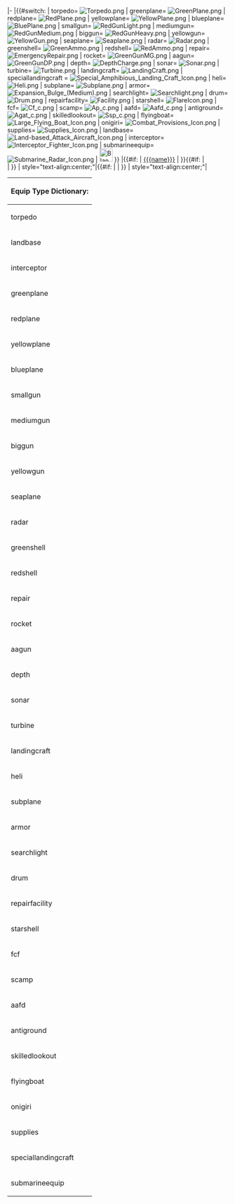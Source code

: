 <includeonly>|-
|{{#switch: {{{type|}}}
| torpedo= [[File:Torpedo.png|center|link=]]
| greenplane= [[File:GreenPlane.png|center|link=]]
| redplane= [[File:RedPlane.png|center|link=]]
| yellowplane= [[File:YellowPlane.png|center|link=]]
| blueplane= [[File:BluePlane.png|center|link=]]
| smallgun= [[File:RedGunLight.png|center|link=]]
| mediumgun= [[File:RedGunMedium.png|center|link=]]
| biggun= [[File:RedGunHeavy.png|center|link=]]
| yellowgun= [[File:YellowGun.png|center|link=]]
| seaplane= [[File:Seaplane.png|center|link=]]
| radar= [[File:Radar.png|center|link=]]
| greenshell= [[File:GreenAmmo.png|center|link=]]
| redshell= [[File:RedAmmo.png|center|link=]]
| repair= [[File:EmergencyRepair.png|center|link=]]
| rocket= [[File:GreenGunMG.png|center|link=]]
| aagun= [[File:GreenGunDP.png|center|link=]]
| depth= [[File:DepthCharge.png|center|link=]]
| sonar= [[File:Sonar.png|center|link=]]
| turbine= [[File:Turbine.png|center|link=]]
| landingcraft= [[File:LandingCraft.png|center|link=]]
| speciallandingcraft = [[File:Special_Amphibious_Landing_Craft_Icon.png|center|link=]]
| heli= [[File:Heli.png|center|link=]]
| subplane= [[File:Subplane.png|center|link=]]
| armor= [[File:Expansion_Bulge_(Medium).png|center|link=]]
| searchlight= [[File:Searchlight.png|center|link=]]
| drum= [[File:Drum.png|center|link=]]
| repairfacility= [[File:Facility.png|center|link=]]
| starshell= [[File:FlareIcon.png|center|link=]]
| fcf= [[File:Cf_c.png|center|link=]]
| scamp= [[File:Ap_c.png|center|link=]]
| aafd= [[File:Aafd_c.png|center|link=]]
| antiground= [[File:Agat_c.png|center|link=]]
| skilledlookout= [[File:Ssp_c.png|center|link=]]
| flyingboat= [[File:Large_Flying_Boat_Icon.png|center|link=]]
| onigiri= [[File:Combat_Provisions_Icon.png|center|link=]]
| supplies= [[File:Supplies_Icon.png|center|link=]]
| landbase= [[File:Land-based_Attack_Aircraft_Icon.png|center|link=]]
| interceptor= [[File:Interceptor_Fighter_Icon.png|center|link=]]
| submarineequip= [[File:Submarine Radar Icon.png|center|link=]]
| [[File:Blank.png|30px|link=]]
}}
|{{#if: {{{name|}}} | [[{{{name}}}]] | }}{{#if: {{{ja|}}} | <br />{{{ja}}} | }}
| style="text-align:center;"|{{#if: {{{upgrade|}}} | {{{upgrade}}} | }}
| style="text-align:center;"|{{{amount}}}</includeonly>
<noinclude>
{{FujiEquipList
|list=
{{FujiEquip| type= torpedo | name=61cm Quadruple (Oxygen) Torpedo Mount 
|ja= 61cm四連装(酸素)魚雷 |upgrade=★+10 |amount= 12}}
{{FujiEquip| type= greenplane | name=Reppuu 
| upgrade= |amount= 8}}
}}
{| width="10%"
|-
!colspan=2 | Equip Type Dictionary: 
|-
| torpedo 
| [[File:Torpedo.png|left]]
|-
| landbase
| [[File:Land-based_Attack_Aircraft_Icon.png|left|link=]]
|-
| interceptor
| [[File:Interceptor_Fighter_Icon.png|left]]
|-
| greenplane 
| [[File:GreenPlane.png|left]]
|-
| redplane 
| [[File:RedPlane.png|left]]
|-
| yellowplane
| [[File:YellowPlane.png|left]]
|-
| blueplane 
| [[File:BluePlane.png|left]]
|-
| smallgun 
| [[File:RedGunLight.png|left]]
|-
| mediumgun
| [[File:RedGunMedium.png|left]]
|-
| biggun 
| [[File:RedGunHeavy.png|left]]
|-
| yellowgun 
| [[File:YellowGun.png|left]]
|-
| seaplane 
| [[File:Seaplane.png|left]]
|-
| radar 
| [[File:Radar.png|left]]
|-
| greenshell 
| [[File:GreenAmmo.png|left]]
|-
| redshell 
| [[File:RedAmmo.png|left]]
|-
| repair 
| [[File:EmergencyRepair.png|left]]
|-
| rocket 
| [[File:GreenGunMG.png|left]]
|-
| aagun 
| [[File:GreenGunDP.png|left]]
|-
| depth 
| [[File:DepthCharge.png|left]]
|-
| sonar 
| [[File:Sonar.png|left]]
|-
| turbine 
| [[File:Turbine.png|left]]
|-
| landingcraft 
| [[File:LandingCraft.png|left]]
|-
| heli 
| [[File:Heli.png|left]]
|-
| subplane 
| [[File:Subplane.png|left]]
|-
| armor 
| [[File:Expansion_Bulge_(Medium).png|left]]
|-
| searchlight 
| [[File:Searchlight.png|left]]
|-
| drum 
| [[File:Drum.png|left]]
|-
| repairfacility 
| [[File:Facility.png|left]]
|-
| starshell 
| [[File:FlareIcon.png|left]]
|-
| fcf 
| [[File:Cf_c.png|left]]
|-
| scamp 
| [[File:Ap_c.png|left]]
|-
| aafd 
| [[File:Aafd_c.png|left]]
|-
| antiground 
| [[File:Agat_c.png|left]]
|-
| skilledlookout 
| [[File:Ssp_c.png|left]]
|-
| flyingboat 
| [[File:Large_Flying_Boat_Icon.png|left]]
|-
| onigiri 
| [[File:Combat_Provisions_Icon.png|left]]
|-
| supplies 
| [[File:Supplies_Icon.png|left]]
|-
| speciallandingcraft
| [[File:Special_Amphibious_Landing_Craft_Icon.png|center]]
|-
| submarineequip
| [[File:Submarine Radar Icon.png|center|link=]]
|}
</noinclude>